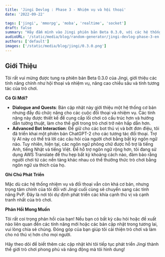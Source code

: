 ```yaml
---
title: 'Jingi Devlog : Phase 3 - Nhiệm vụ và hội thoại'
date: '2022-09-22'

tags: ['jingi', 'mmorpg', 'moba', 'realtime', 'socket']
draft: false
summary: "Hãy đắm mình vào Jingi phiên bản Beta 0.3.0, với các hệ thống đối thoại và nhiệm vụ mới làm phong phú lối chơi và câu chuyện. Được nâng cao với các tương tác bot đa ngôn ngữ thông qua ChatGPT-2 và AWS Translate, bản cập nhật này nhằm làm cho Jingi trở nên tương tác và toàn diện hơn. Chia sẻ phản hồi của bạn khi chúng tôi chuẩn bị cho các cải tiến PvP trong tương lai và tiếp tục phát triển một thế giới game động."
audioURL: '/static/media/blog/random-generator/jingi-devlog-phase-3-en.mp3'
authors: ['default']
images: ['/static/media/blog/jingi/0.3.0.png']
---
```



## Giới Thiệu

Tôi rất vui mừng được tung ra phiên bản Beta 0.3.0 của Jingi, giới thiệu các tính năng chính như hội thoại và nhiệm vụ, nâng cao chiều sâu và tính tương tác của trò chơi.

<YouTubeEmbed url="https://www.youtube.com/watch?v=mjxqQPazVLI&t=6s" />

**Có Gì Mới?**

- **Dialogue and Quests**: Bản cập nhật này giới thiệu một hệ thống cơ bản nhưng đầy đủ chức năng cho các cuộc đối thoại và nhiệm vụ. Các tính năng này được thiết kế để cung cấp lối chơi có cấu trúc hơn và hướng dẫn tường thuật, làm cho thế giới trong trò chơi trở nên hấp dẫn hơn.
- **Advanced Bot Interaction**: Để giữ cho các bot thú vị và bớt đơn điệu, tôi đã triển khai một phiên bản ChatGPT-2 cho các tương tác đối thoại. Trợ lý AI này có thể trả lời các câu hỏi của người chơi bằng bất kỳ ngôn ngữ nào. Tuy nhiên, hiện tại, các ngôn ngữ phông chữ được hỗ trợ là tiếng Anh, tiếng Nhật và tiếng Việt. Để hỗ trợ ngôn ngữ rộng hơn, tôi đang sử dụng AWS Translate để thu hẹp bất kỳ khoảng cách nào, đảm bảo rằng người chơi từ các nền tảng khác nhau có thể thưởng thức trò chơi bằng ngôn ngữ ưa thích của họ.

**Ghi Chú Phát Triển**

Mặc dù các hệ thống nhiệm vụ và đối thoại vẫn còn khá cơ bản, nhưng trọng tâm chính của tôi đối với Jingi cuối cùng sẽ chuyển sang các tính năng PvP. Đây là nơi tôi dự định phát triển các khía cạnh thú vị và cạnh tranh nhất của trò chơi.

**Phản Hồi Mong Muốn**

Tôi rất coi trọng phản hồi của bạn! Nếu bạn có bất kỳ câu hỏi hoặc đề xuất nào liên quan đến các tính năng mới hoặc các bản cập nhật trong tương lai, vui lòng chia sẻ chúng. Đóng góp của bạn giúp tôi cải thiện trò chơi và làm cho nó thú vị hơn cho mọi người.

Hãy theo dõi để biết thêm các cập nhật khi tôi tiếp tục phát triển Jingi thành thế giới trò chơi phong phú và năng động mà tôi hình dung!